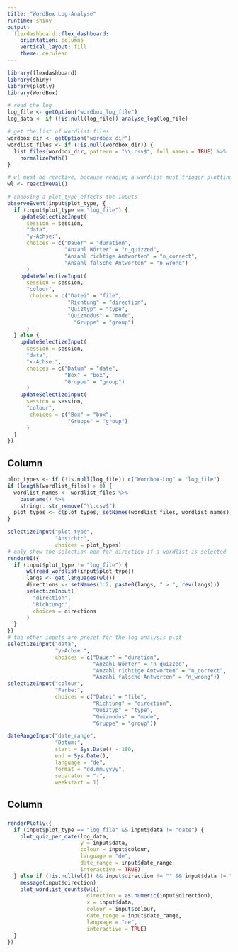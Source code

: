 ```yaml
---
title: "WordBox Log-Analyse"
runtime: shiny
output: 
  flexdashboard::flex_dashboard:
    orientation: columns
    vertical_layout: fill
    theme: cerulean
---
```


```r
library(flexdashboard)
library(shiny)
library(plotly)
library(WordBox)

# read the log
log_file <- getOption("wordbox_log_file")
log_data <- if (!is.null(log_file)) analyse_log(log_file)

# get the list of wordlist files
wordbox_dir <- getOption("wordbox_dir")
wordlist_files <- if (!is.null(wordbox_dir)) {
  list.files(wordbox_dir, pattern = "\\.csv$", full.names = TRUE) %>%
    normalizePath()
}

# wl must be reactive, because reading a wordlist must trigger plotting
wl <- reactiveVal()
```

```r
# choosing a plot_type effects the inputs
observeEvent(input$plot_type, {
  if (input$plot_type == "log_file") {
    updateSelectizeInput(
      session = session,
      "data",
      "y-Achse:",
      choices = c("Dauer" = "duration",
                  "Anzahl Wörter" = "n_quizzed",
                  "Anzahl richtige Antworten" = "n_correct",
                  "Anzahl falsche Antworten" = "n_wrong")
      )
    updateSelectizeInput(
      session = session,
      "colour",
       choices = c("Datei" = "file",
                   "Richtung" = "direction",
                   "Quiztyp" = "type",
                   "Quizmodus" = "mode",
                     "Gruppe" = "group")
      )
  } else {
    updateSelectizeInput(
      session = session,
      "data",
      "x-Achse:",
      choices = c("Datum" = "date",
                  "Box" = "box",
                  "Gruppe" = "group")
      )
    updateSelectizeInput(
      session = session,
      "colour",
       choices = c("Box" = "box",
                   "Gruppe" = "group")
      )
  }
})
```



Column {.sidebar}
-----------------------------------------------------------------------

```r
plot_types <- if (!is.null(log_file)) c("Wordbox-Log" = "log_file")
if (length(wordlist_files) > 0) {
  wordlist_names <- wordlist_files %>%
    basename() %>%
    stringr::str_remove("\\.csv$")
  plot_types <- c(plot_types, setNames(wordlist_files, wordlist_names))
}

selectizeInput("plot_type",
               "Ansicht:",
               choices = plot_types)
# only show the selection box for direction if a wordlist is selected
renderUI({
  if (input$plot_type != "log_file") {
      wl(read_wordlist(input$plot_type))
      langs <- get_languages(wl())
      directions <- setNames(1:2, paste0(langs, " > ", rev(langs)))
      selectizeInput(
        "direction",
        "Richtung:",
        choices = directions
      )
  }
})
# the other inputs are preset for the log analysis plot
selectizeInput("data",
               "y-Achse:",
               choices = c("Dauer" = "duration",
                           "Anzahl Wörter" = "n_quizzed",
                           "Anzahl richtige Antworten" = "n_correct",
                           "Anzahl falsche Antworten" = "n_wrong"))
selectizeInput("colour",
               "Farbe:",
               choices = c("Datei" = "file",
                           "Richtung" = "direction",
                           "Quiztyp" = "type",
                           "Quizmodus" = "mode",
                           "Gruppe" = "group"))

dateRangeInput("date_range",
               "Datum:",
               start = Sys.Date() - 180,
               end = Sys.Date(),
               language = "de",
               format = "dd.mm.yyyy",
               separator = "-",
               weekstart = 1)
```


Column
-----------------------------------------------------------------------

###

```r
renderPlotly({
  if (input$plot_type == "log_file" && input$data != "date") {
    plot_quiz_per_date(log_data,
                       y = input$data,
                       colour = input$colour,
                       language = "de",
                       date_range = input$date_range,
                       interactive = TRUE)
  } else if (!is.null(wl()) && input$direction != "" && input$data != "duration") {
    message(input$direction)
    plot_wordlist_counts(wl(),
                         direction = as.numeric(input$direction),
                         x = input$data,
                         colour = input$colour,
                         date_range = input$date_range,
                         language = "de",
                         interactive = TRUE)
  }
})
```
